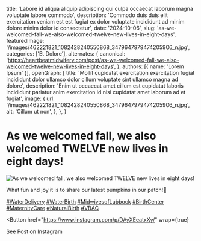   title: 'Labore id aliqua aliquip adipiscing qui culpa occaecat laborum magna voluptate labore commodo',
  description: 'Commodo duis duis elit exercitation veniam est est fugiat ex dolor voluptate incididunt ad minim dolore minim dolor id consectetur',
  date: '2024-10-06',
  slug: 'as-we-welcomed-fall-we-also-welcomed-twelve-new-lives-in-eight-days',
  featuredImage: '/images/462221821_1082428240550868_3479647979474205906_n.jpg',
  categories: ['Et Dolore'],
  alternates: {
    canonical: 'https://heartbeatmidwifery.com/post/as-we-welcomed-fall-we-also-welcomed-twelve-new-lives-in-eight-days',
  },
  authors: [{ name: 'Lorem Ipsum' }],
  openGraph: {
    title: 'Mollit cupidatat exercitation exercitation fugiat incididunt dolor ullamco dolor cillum voluptate sint ullamco magna ad dolore',
    description: 'Enim ut occaecat amet cillum est cupidatat laboris incididunt pariatur anim exercitation id nisi cupidatat amet laborum ad et fugiat',
    image: {
      url: '/images/462221821_1082428240550868_3479647979474205906_n.jpg',
      alt: 'Cillum ut non',
    },
  },
}


# As we welcomed fall, we also welcomed TWELVE new lives in eight days!

<Image
  src="/images/462221821_1082428240550868_3479647979474205906_n.jpg"
  size="large"
  wrap={true}
  alt="As we welcomed fall, we also welcomed TWELVE new lives in eight days!"
/>

What fun and joy it is to share our latest pumpkins in our patch!🍂

[#WaterDelivery](https://www.instagram.com/explore/tags/WaterDelivery/) [#WaterBirth](https://www.instagram.com/explore/tags/WaterBirth/) [#MidwivesofLubbock](https://www.instagram.com/explore/tags/MidwivesofLubbock/) [#BirthCenter](https://www.instagram.com/explore/tags/BirthCenter/) [#MaternityCare](https://www.instagram.com/explore/tags/MaternityCare/) [#NaturalBirth](https://www.instagram.com/explore/tags/NaturalBirth/) [#VBAC](https://www.instagram.com/explore/tags/VBAC/)

<Button
  href="https://www.instagram.com/p/DAyXEeatxXy/"
  wrap={true}
>
  See Post on Instagram
</Button>
